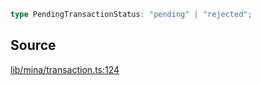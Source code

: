 ```ts
type PendingTransactionStatus: "pending" | "rejected";
```

## Source

[lib/mina/transaction.ts:124](https://github.com/o1-labs/o1js/blob/ccbd5fd4525adaf6c1f07bef7847d7bac67c71b5/src/lib/mina/transaction.ts#L124)
